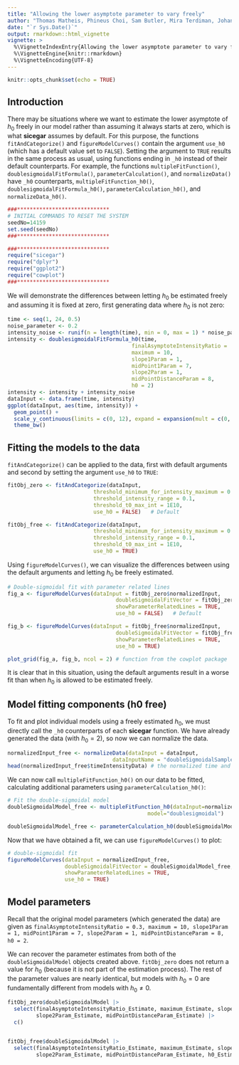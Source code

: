```yaml
---
title: "Allowing the lower asymptote parameter to vary freely"
author: "Thomas Matheis, Phineus Choi, Sam Butler, Mira Terdiman, Johanna Hardin"
date: "`r Sys.Date()`"
output: rmarkdown::html_vignette
vignette: >
  %\VignetteIndexEntry{Allowing the lower asymptote parameter to vary freely}
  %\VignetteEngine{knitr::rmarkdown}
  %\VignetteEncoding{UTF-8}
---
```


```r
knitr::opts_chunk$set(echo = TRUE)
```

## Introduction

There may be situations where we want to estimate the lower asymptote of $h_0$ freely in our model rather than assuming it always starts at zero, which is what **sicegar** assumes by default. 
For this purpose, the functions `fitAndCategorize()` and `figureModelCurves()` contain the argument `use_h0` (which has a default value set to `FALSE`). 
Setting the argument to `TRUE` results in the same process as usual, using functions ending in `_h0` instead of their default counterparts.
For example, the functions `multipleFitFunction()`, `doublesigmoidalFitFormula()`, `parameterCalculation()`, and `normalizeData()` have `_h0` counterparts, `multipleFitFunction_h0()`, `doublesigmoidalFitFormula_h0()`, `parameterCalculation_h0()`, and `normalizeData_h0()`.

```r

###*****************************
# INITIAL COMMANDS TO RESET THE SYSTEM
seedNo=14159
set.seed(seedNo)
###*****************************

###*****************************
require("sicegar")
require("dplyr")
require("ggplot2")
require("cowplot")
###*****************************
```

We will demonstrate the differences between letting $h_0$ be estimated freely and assuming it is fixed at zero, first generating data where $h_0$ is not zero:

```r
time <- seq(1, 24, 0.5)
noise_parameter <- 0.2
intensity_noise <- runif(n = length(time), min = 0, max = 1) * noise_parameter
intensity <- doublesigmoidalFitFormula_h0(time,
                                       finalAsymptoteIntensityRatio = .3,
                                       maximum = 10,
                                       slope1Param = 1,
                                       midPoint1Param = 7,
                                       slope2Param = 1,
                                       midPointDistanceParam = 8,
                                       h0 = 2)
intensity <- intensity + intensity_noise
dataInput <- data.frame(time, intensity)
ggplot(dataInput, aes(time, intensity)) + 
  geom_point() + 
  scale_y_continuous(limits = c(0, 12), expand = expansion(mult = c(0, 0))) + 
  theme_bw()
```

## Fitting the models to the data

`fitAndCategorize()` can be applied to the data, first with default arguments and second by setting the argument `use_h0` to `TRUE`:

```r
fitObj_zero <- fitAndCategorize(dataInput,
                           threshold_minimum_for_intensity_maximum = 0.3,
                           threshold_intensity_range = 0.1,
                           threshold_t0_max_int = 1E10,
                           use_h0 = FALSE)   # Default

fitObj_free <- fitAndCategorize(dataInput,
                           threshold_minimum_for_intensity_maximum = 0.3,
                           threshold_intensity_range = 0.1,
                           threshold_t0_max_int = 1E10,
                           use_h0 = TRUE)
```

Using `figureModelCurves()`, we can visualize the differences between using the default arguments and letting $h_0$ be freely estimated.

```r
# Double-sigmoidal fit with parameter related lines
fig_a <- figureModelCurves(dataInput = fitObj_zero$normalizedInput,
                                  doubleSigmoidalFitVector = fitObj_zero$doubleSigmoidalModel,
                                  showParameterRelatedLines = TRUE,
                                  use_h0 = FALSE)   # Default

fig_b <- figureModelCurves(dataInput = fitObj_free$normalizedInput,
                                  doubleSigmoidalFitVector = fitObj_free$doubleSigmoidalModel,
                                  showParameterRelatedLines = TRUE,
                                  use_h0 = TRUE)

plot_grid(fig_a, fig_b, ncol = 2) # function from the cowplot package
```

It is clear that in this situation, using the default arguments result in a worse fit than when $h_0$ is allowed to be estimated freely.

## Model fitting components (h0 free)

To fit and plot individual models using a freely estimated $h_0$, we must directly call the `_h0` counterparts of each **sicegar** function. We have already generated the data (with $h_0 = 2$), so now we can normalize the data.

```r
normalizedInput_free <- normalizeData(dataInput = dataInput, 
                                 dataInputName = "doubleSigmoidalSample")
head(normalizedInput_free$timeIntensityData) # the normalized time and intensity data
```

We can now call `multipleFitFunction_h0()` on our data to be fitted, calculating additional parameters using `parameterCalculation_h0()`:

```r
# Fit the double-sigmoidal model
doubleSigmoidalModel_free <- multipleFitFunction_h0(dataInput=normalizedInput_free,
                                            model="doublesigmoidal")

doubleSigmoidalModel_free <- parameterCalculation_h0(doubleSigmoidalModel_free)
```

Now that we have obtained a fit, we can use `figureModelCurves()` to plot:

```r
# double-sigmoidal fit
figureModelCurves(dataInput = normalizedInput_free,
                  doubleSigmoidalFitVector = doubleSigmoidalModel_free,
                  showParameterRelatedLines = TRUE,
                  use_h0 = TRUE)
```

## Model parameters

Recall that the original model parameters (which generated the data) are given as `finalAsymptoteIntensityRatio = 0.3, maximum = 10, slope1Param = 1, midPoint1Param = 7, slope2Param = 1, midPointDistanceParam = 8, h0 = 2`.

We can recover the parameter estimates from both of the `doubleSigmoidalModel` objects created above.
`fitObj_zero` does not return a value for $h_0$ (because it is not part of the estimation process).
The rest of the parameter values are nearly identical, but models with $h_0 = 0$ are fundamentally different from models with $h_0 \ne 0$.

```r
fitObj_zero$doubleSigmoidalModel |>
  select(finalAsymptoteIntensityRatio_Estimate, maximum_Estimate, slope1Param_Estimate, midPoint1Param_Estimate,
         slope2Param_Estimate, midPointDistanceParam_Estimate) |> 
  c()


fitObj_free$doubleSigmoidalModel |>
  select(finalAsymptoteIntensityRatio_Estimate, maximum_Estimate, slope1Param_Estimate, midPoint1Param_Estimate,
         slope2Param_Estimate, midPointDistanceParam_Estimate, h0_Estimate) |> c()


```
